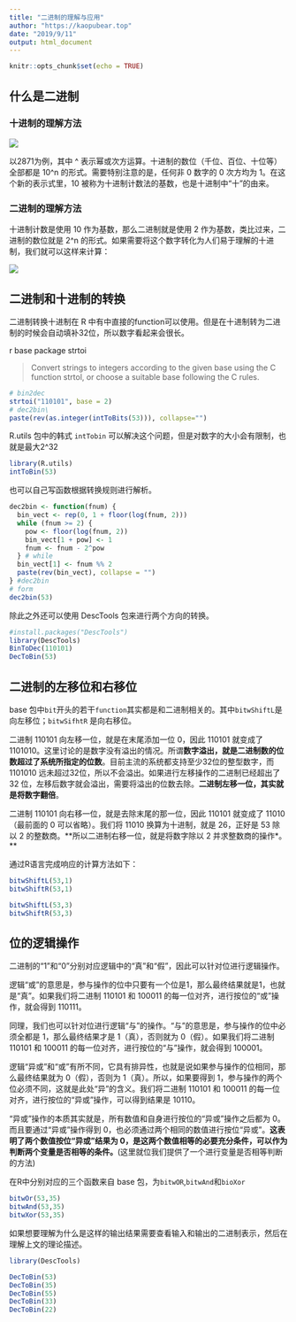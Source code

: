 ```yaml
---
title: "二进制的理解与应用"
author: "https://kaopubear.top"
date: "2019/9/11"
output: html_document
---
```


```r
knitr::opts_chunk$set(echo = TRUE)
```
## 什么是二进制

### 十进制的理解方法

![](https://raw.githubusercontent.com/fei0810/image-host/master/img/20190911100951.jpg)

以2871为例，其中 ^ 表示幂或次方运算。十进制的数位（千位、百位、十位等）全部都是 10^n 的形式。需要特别注意的是，任何非 0 数字的 0 次方均为 1。在这个新的表示式里，10 被称为十进制计数法的基数，也是十进制中“十”的由来。

### 二进制的理解方法

十进制计数是使用 10 作为基数，那么二进制就是使用 2 作为基数，类比过来，二进制的数位就是 2^n 的形式。如果需要将这个数字转化为人们易于理解的十进制，我们就可以这样来计算：

![](https://raw.githubusercontent.com/fei0810/image-host/master/img/20190911101032.jpg)

## 二进制和十进制的转换

二进制转换十进制在 R 中有中直接的function可以使用。但是在十进制转为二进制的时候会自动填补32位，所以数字看起来会很长。

r base package strtoi

> Convert strings to integers according to the given base using the C function strtol, or choose a suitable base following the C rules.


```r
# bin2dec
strtoi("110101", base = 2)
# dec2bin\
paste(rev(as.integer(intToBits(53))), collapse="")

```

R.utils 包中的韩式 `intTobin` 可以解决这个问题，但是对数字的大小会有限制，也就是最大2^32

```r
library(R.utils)
intToBin(53)
```

也可以自己写函数根据转换规则进行解析。

```r
dec2bin <- function(fnum) {
  bin_vect <- rep(0, 1 + floor(log(fnum, 2)))
  while (fnum >= 2) {
    pow <- floor(log(fnum, 2))
    bin_vect[1 + pow] <- 1
    fnum <- fnum - 2^pow
  } # while
  bin_vect[1] <- fnum %% 2
  paste(rev(bin_vect), collapse = "")
} #dec2bin
# form 
dec2bin(53)

```

除此之外还可以使用 DescTools 包来进行两个方向的转换。

```r
#install.packages("DescTools")
library(DescTools)
BinToDec(110101)
DecToBin(53)

```

## 二进制的左移位和右移位

base 包中`bit`开头的若干`function`其实都是和二进制相关的。其中`bitwShiftL`是向左移位；`bitwSifhtR` 是向右移位。

二进制 110101 向左移一位，就是在末尾添加一位 0，因此 110101 就变成了1101010。这里讨论的是数字没有溢出的情况。所谓**数字溢出，就是二进制数的位数超过了系统所指定的位数**。目前主流的系统都支持至少32位的整型数字，而 1101010 远未超过32位，所以不会溢出。如果进行左移操作的二进制已经超出了 32 位，左移后数字就会溢出，需要将溢出的位数去除。**二进制左移一位，其实就是将数字翻倍**。

二进制 110101 向右移一位，就是去除末尾的那一位，因此 110101 就变成了 11010（最前面的 0 可以省略）。我们将 11010 换算为十进制，就是 26，正好是 53 除以 2 的整数商。**所以二进制右移一位，就是将数字除以 2 并求整数商的操作*。**

通过R语言完成响应的计算方法如下：

```r
bitwShiftL(53,1)
bitwShiftR(53,1)

bitwShiftL(53,3)
bitwShiftR(53,3)
```
 
## 位的逻辑操作

二进制的“1”和“0”分别对应逻辑中的“真”和“假”，因此可以针对位进行逻辑操作。

逻辑“或”的意思是，参与操作的位中只要有一个位是1，那么最终结果就是1，也就是“真”。如果我们将二进制 110101 和 100011 的每一位对齐，进行按位的“或”操作，就会得到 110111。

同理，我们也可以针对位进行逻辑“与”的操作。“与”的意思是，参与操作的位中必须全都是 1，那么最终结果才是 1（真），否则就为 0（假）。如果我们将二进制 110101 和 100011 的每一位对齐，进行按位的“与”操作，就会得到 100001。

逻辑“异或”和“或”有所不同，它具有排异性，也就是说如果参与操作的位相同，那么最终结果就为 0（假），否则为 1（真）。所以，如果要得到 1，参与操作的两个位必须不同，这就是此处“异”的含义。我们将二进制 110101 和 100011 的每一位对齐，进行按位的“异或”操作，可以得到结果是 10110。

“异或”操作的本质其实就是，所有数值和自身进行按位的“异或”操作之后都为 0。而且要通过“异或”操作得到 0，也必须通过两个相同的数值进行按位“异或”。**这表明了两个数值按位“异或”结果为 0，是这两个数值相等的必要充分条件，可以作为判断两个变量是否相等的条件。**(这里就位我们提供了一个进行变量是否相等判断的方法)

在R中分别对应的三个函数来自 base 包，为`bitwOR`,`bitwAnd`和`bioXor`

```r
bitwOr(53,35)
bitwAnd(53,35)
bitwXor(53,35)
```

如果想要理解为什么是这样的输出结果需要查看输入和输出的二进制表示，然后在理解上文的理论描述。

```r
library(DescTools)

DecToBin(53)
DecToBin(35)
DecToBin(55)
DecToBin(33)
DecToBin(22)
```


